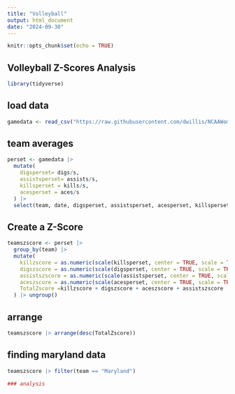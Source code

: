 ```yaml
---
title: "Volleyball"
output: html_document
date: "2024-09-30"
---
```


```r
knitr::opts_chunk$set(echo = TRUE)
```

## Volleyball Z-Scores Analysis

```r
library(tidyverse)
```

## load data 
```r
gamedata <- read_csv("https://raw.githubusercontent.com/dwillis/NCAAWomensVolleyballData/main/data/ncaa_womens_volleyball_matchstats_2024.csv")
```

## team averages 
```r
perset <- gamedata |> 
  mutate(
    digsperset= digs/s,
    assistsperset= assists/s,
    killsperset = kills/s,
    acesperset = aces/s
  ) |>
  select(team, date, digsperset, assistsperset, acesperset, killsperset)
```

## Create a Z-Score 
```r
teamszscore <- perset |>
  group_by(team) |> 
  mutate(
    killzscore = as.numeric(scale(killsperset, center = TRUE, scale = TRUE)),
    digszscore = as.numeric(scale(digsperset, center = TRUE, scale = TRUE)),
    assistszscore = as.numeric(scale(assistsperset, center = TRUE, scale = TRUE)), 
    aceszscore = as.numeric(scale(acesperset, center = TRUE, scale = TRUE)),
    TotalZscore =killzscore + digszscore + aceszscore + assistszscore
  ) |> ungroup() 

```

## arrange 
```r
teamszscore |> arrange(desc(TotalZscore))

```

## finding maryland data 
```r
teamszscore |> filter(team == "Maryland")
```

```r
### analysis 


```

